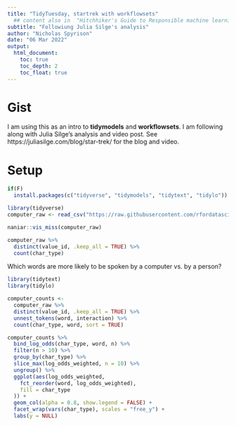 ```yaml
---
title: "TidyTuesday, startrek with workflowsets"
  ## content also in  "Hitchhiker's Guide to Responsible machine learning"
subtitle: "Followiung Julia Silge's analysis"
author: "Nicholas Spyrison"
date: "06 Mar 2022"
output: 
  html_document:
    toc: true
    toc_depth: 2
    toc_float: true
---
```


# Gist

I am using this as an intro to __tidymodels__ and __workflowsets__. I am following along with Julia Silge's analysis and video post. See https://juliasilge.com/blog/star-trek/ for the blog and video.


# Setup

```r
if(F)
  install.packages(c("tidyverse", "tidymodels", "tidytext", "tidylo"))

library(tidyverse)
computer_raw <- read_csv("https://raw.githubusercontent.com/rfordatascience/tidytuesday/master/data/2021/2021-08-17/computer.csv")

naniar::vis_miss(computer_raw)

computer_raw %>%
  distinct(value_id, .keep_all = TRUE) %>%
  count(char_type)
```


Which words are more likely to be spoken by a computer vs. by a person?

```r
library(tidytext)
library(tidylo)

computer_counts <-
  computer_raw %>%
  distinct(value_id, .keep_all = TRUE) %>%
  unnest_tokens(word, interaction) %>%
  count(char_type, word, sort = TRUE)

computer_counts %>%
  bind_log_odds(char_type, word, n) %>%
  filter(n > 10) %>%
  group_by(char_type) %>%
  slice_max(log_odds_weighted, n = 10) %>%
  ungroup() %>%
  ggplot(aes(log_odds_weighted,
    fct_reorder(word, log_odds_weighted),
    fill = char_type
  )) +
  geom_col(alpha = 0.8, show.legend = FALSE) +
  facet_wrap(vars(char_type), scales = "free_y") +
  labs(y = NULL)
```